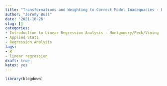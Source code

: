 ```yaml
---
title: "Transformations and Weighting to Correct Model Inadequacies - Examples from MVP"
author: "Jeremy Buss"
date: '2021-10-26'
slug: []
categories:
- Introduction to Linear Regression Analysis - Montgomery/Peck/Vining
- Applied Stats
- Regression Analysis
tags:
- R
- linear regression
draft: true
katex: yes
---
```

```r
library(blogdown)
```

